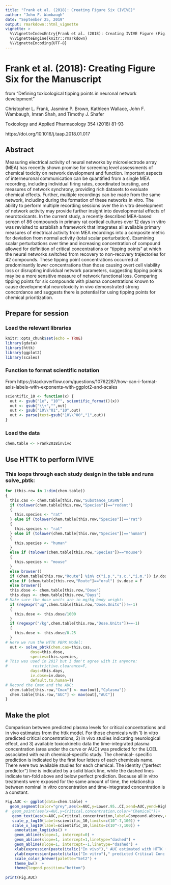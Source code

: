 ```yaml
---
title: "Frank et al. (2018): Creating Figure Six (IVIVE)"
author: "John F. Wambaugh"
date: "September 25, 2019"
output: rmarkdown::html_vignette
vignette: >
  %\VignetteIndexEntry{Frank et al. (2018): Creating IVIVE Figure (Fig. 6)}
  %\VignetteEngine{knitr::rmarkdown}
  %\VignetteEncoding{UTF-8}
---
```


# Frank et al. (2018): Creating Figure Six for the Manuscript

from "Defining toxicological tipping points in neuronal network development"

Christopher L. Frank, Jasmine P. Brown, Kathleen Wallace, John F. Wambaugh, Imran Shah, and Timothy J. Shafer

Toxicology and Applied Pharmacology 354 (2018) 81-93

https://doi.org/10.1016/j.taap.2018.01.017

## Abstract
Measuring electrical activity of neural networks by microelectrode array (MEA) has recently 
shown promise for screening level assessments of chemical toxicity on network development 
and function. Important aspects of interneuronal communication can be quantified from a 
single MEA recording, including individual firing rates, coordinated bursting, and measures 
of network synchrony, providing rich datasets to evaluate chemical effects. Further, 
multiple recordings can be made from the same network, including during the formation of 
these networks in vitro. The ability to perform multiple recording sessions over the in 
vitro development of network activity may provide further insight into developmental 
effects of neurotoxicants. In the current study, a recently described MEA-based screen of 
86 compounds in primary rat cortical cultures over 12 days in vitro was revisited to 
establish a framework that integrates all available primary measures of electrical 
activity from MEA recordings into a composite metric for deviation from normal activity 
(total scalar perturbation). Examining scalar perturbations over time and increasing 
concentration of compound allowed for definition of critical concentrations or "tipping 
points" at which the neural networks switched from recovery to non-recovery trajectories
for 42 compounds. These tipping point concentrations occurred at predominantly lower 
concentrations than those causing overt cell viability loss or disrupting individual 
network parameters, suggesting tipping points may be a more sensitive measure of network 
functional loss. Comparing tipping points for six compounds with plasma concentrations 
known to cause developmental neurotoxicity in vivo demonstrated strong concordance and
suggests there is potential for using tipping points for chemical prioritization.


## Prepare for session
### Load the relevant libraries
```r
knitr::opts_chunk$set(echo = TRUE)
library(gdata)
library(httk)
library(ggplot2)
library(scales)
```
### Function to format scientific notation 
From https://stackoverflow.com/questions/10762287/how-can-i-format-axis-labels-with-exponents-with-ggplot2-and-scales
```R
scientific_10 <- function(x) {                                  
  out <- gsub("1e", "10^", scientific_format()(x))              
  out <- gsub("\\+","",out)                                     
  out <- gsub("10\\^01","10",out)                               
  out <- parse(text=gsub("10\\^00","1",out))                    
}  
```
### Load the data
```r
chem.table <- Frank2018invivo
```
## Use HTTK to perform IVIVE
### This loops through each study design in the table and runs solve_pbtk:
```R
for (this.row in 1:dim(chem.table))
{
  this.cas <- chem.table[this.row,"Substance_CASRN"]
  if (tolower(chem.table[this.row,"Species"])=="rodent") 
  {  
    this.species <- "rat"
  } else if (tolower(chem.table[this.row,"Species"])=="rat") 
  {
    this.species <- "rat"
  } else if (tolower(chem.table[this.row,"Species"])=="human")
  {
    this.species <- "human"
  }
  else if (tolower(chem.table[this.row,"Species"])=="mouse") 
  {
    this.species <- "mouse"
  }
  else browser()
  if (chem.table[this.row,"Route"] %in% c("i.p.","s.c.","i.m.")) iv.dose =T
  else if (chem.table[this.row,"Route"]=="oral") iv.dose = F
  else browser()
  this.dose <- chem.table[this.row,"Dose"]
  this.days <- chem.table[this.row,"Days"]
# Make sure the dose units are in mg/kg body weight:
  if (regexpr("ug",chem.table[this.row,"Dose.Units"])!=-1) 
  {
    this.dose <- this.dose/1000
  }
  if (regexpr("/kg",chem.table[this.row,"Dose.Units"])==-1) 
  {
    this.dose <- this.dose/0.25
  }
# Here we run the HTTK PBPK Model:
  out <- solve_pbtk(chem.cas=this.cas,
           dose=this.dose,
           species=this.species,
# This was used in 2017 but I don't agree with it anymore:
#           restrictive.clearance=F,
           days=this.days,
           iv.dose=iv.dose,
           default.to.human=T)
# Record the Cmax and the AUC:
  chem.table[this.row,"Cmax"] <- max(out[,"Cplasma"])
  chem.table[this.row,"AUC"] <- max(out[,"AUC"])
}
```
## Make the plot
Comparison between predicted plasma levels for critical
concentrations and in vivo estimates from the httk model. For
those chemicals with 1) in vitro predicted critical concentrations,
2) in vivo studies indicating neurological effect, and 3)
available toxicokinetic data the time-integrated plasma concentration
(area under the curve or AUC) was predicted for the
LOEL associated with each chemical-specific study. The chemical-
specific prediction is indicated by the first four letters of
each chemicals name. There were two available studies for each
chemical. The identity (“perfect predictor”) line is indicated by
a solid black line, while the dashed lines indicate ten-fold above
and below perfect prediction. Because all in vitro treatments
were exposed for the same amount of time, the relationship
between nominal in vitro concentration and time-integrated
concentration is a constant.
```R
Fig.AUC <- ggplot(data=chem.table) +
  geom_segment(color="grey",aes(x=AUC,y=Lower.95..CI,xend=AUC,yend=Higher.95..CI))+    
#  geom_point(aes(x=AUC,y=Critical.concentration,color="Chemical"))+ 
   geom_text(aes(x=AUC,y=Critical.concentration,label=Compound.abbrev,color=Chemical)) +
   scale_y_log10(label=scientific_10,limits=c(10^-7,100)) +
   scale_x_log10(label=scientific_10,limits=c(10^-7,100)) +
    annotation_logticks() + 
    geom_abline(slope=1, intercept=0) + 
    geom_abline(slope=1, intercept=1,linetype="dashed") + 
    geom_abline(slope=1, intercept=-1,linetype="dashed") + 
    xlab(expression(paste(italic("In vivo")," AUC estimated with HTTK (µM*day)"))) + 
    ylab(expression(paste(italic("In vitro")," predicted Critical Conc. (µM)"))) +
    scale_color_brewer(palette="Set2") + 
    theme_bw()  +
    theme(legend.position="bottom")
    
print(Fig.AUC)
```
